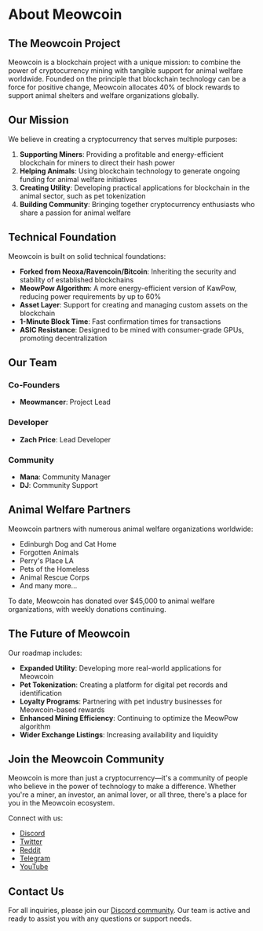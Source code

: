# About Meowcoin

## The Meowcoin Project

Meowcoin is a blockchain project with a unique mission: to combine the power of cryptocurrency mining with tangible support for animal welfare worldwide. Founded on the principle that blockchain technology can be a force for positive change, Meowcoin allocates 40% of block rewards to support animal shelters and welfare organizations globally.

## Our Mission

We believe in creating a cryptocurrency that serves multiple purposes:

1. **Supporting Miners**: Providing a profitable and energy-efficient blockchain for miners to direct their hash power
2. **Helping Animals**: Using blockchain technology to generate ongoing funding for animal welfare initiatives
3. **Creating Utility**: Developing practical applications for blockchain in the animal sector, such as pet tokenization
4. **Building Community**: Bringing together cryptocurrency enthusiasts who share a passion for animal welfare

## Technical Foundation

Meowcoin is built on solid technical foundations:

- **Forked from Neoxa/Ravencoin/Bitcoin**: Inheriting the security and stability of established blockchains
- **MeowPow Algorithm**: A more energy-efficient version of KawPow, reducing power requirements by up to 60%
- **Asset Layer**: Support for creating and managing custom assets on the blockchain
- **1-Minute Block Time**: Fast confirmation times for transactions
- **ASIC Resistance**: Designed to be mined with consumer-grade GPUs, promoting decentralization

## Our Team

### Co-Founders
- **Meowmancer**: Project Lead

### Developer
- **Zach Price**: Lead Developer

### Community
- **Mana**: Community Manager
- **DJ**: Community Support

## Animal Welfare Partners

Meowcoin partners with numerous animal welfare organizations worldwide:

- Edinburgh Dog and Cat Home
- Forgotten Animals
- Perry's Place LA
- Pets of the Homeless
- Animal Rescue Corps
- And many more...

To date, Meowcoin has donated over $45,000 to animal welfare organizations, with weekly donations continuing.

## The Future of Meowcoin

Our roadmap includes:

- **Expanded Utility**: Developing more real-world applications for Meowcoin
- **Pet Tokenization**: Creating a platform for digital pet records and identification
- **Loyalty Programs**: Partnering with pet industry businesses for Meowcoin-based rewards
- **Enhanced Mining Efficiency**: Continuing to optimize the MeowPow algorithm
- **Wider Exchange Listings**: Increasing availability and liquidity

## Join the Meowcoin Community

Meowcoin is more than just a cryptocurrency—it's a community of people who believe in the power of technology to make a difference. Whether you're a miner, an investor, an animal lover, or all three, there's a place for you in the Meowcoin ecosystem.

Connect with us:

- [Discord](https://discord.com/invite/meowcoin)
- [Twitter](https://x.com/MeowcoinProject)
- [Reddit](https://www.reddit.com/r/MeowcoinOfficial/)
- [Telegram](https://t.me/OfficialMeowcoin)
- [YouTube](https://www.youtube.com/channel/UCHo79yr1kxxJCjbFjnfODPw)

## Contact Us

For all inquiries, please join our [Discord community](https://discord.com/invite/meowcoin). Our team is active and ready to assist you with any questions or support needs.
